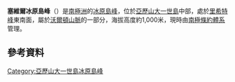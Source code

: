 {{coord|71|22|S|70|15|W|display=title}}

'''塞維爾冰原島峰'''（{{lang-en|Sevier Nunatak}}）是[[南極洲|南極洲]]的[[冰原島峰|冰原島峰]]，位於[[亞歷山大一世島|亞歷山大一世島]]中部，處於[[里希特峰|里希特峰]]東南面，屬於[[沃爾頓山脈|沃爾頓山脈]]的一部分，海拔高度約1,000米，現時由[[南極條約體系|南極條約體系]]管理。

==參考資料==
{{usgs-gazetteer}}

{{DEFAULTSORT:Sevier Nunatak}}
[[Category:亞歷山大一世島冰原島峰|Category:亞歷山大一世島冰原島峰]]


{{AlexanderIsland-geo-stub}}